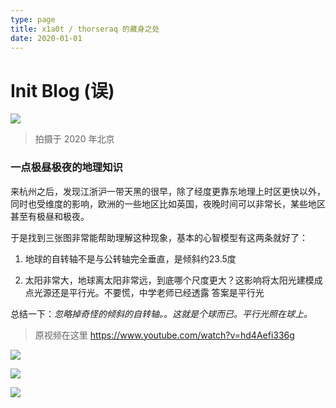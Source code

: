 ```yaml
---
type: page
title: x1a0t / thorseraq 的藏身之处
date: 2020-01-01
---
```


# Init Blog (误)

![](https://image.thorseraq.com/thorseraq/picb/main//imgs/202306112214531.png)

> 拍摄于 2020 年北京

### **一点极昼极夜的地理知识**

来杭州之后，发现江浙沪一带天黑的很早，除了经度更靠东地理上时区更快以外，同时也受维度的影响，欧洲的一些地区比如英国，夜晚时间可以非常长，某些地区甚至有极昼和极夜。

于是找到三张图非常能帮助理解这种现象，基本的心智模型有这两条就好了：

1. 地球的自转轴不是与公转轴完全垂直，是倾斜约23.5度

2. 太阳非常大，地球离太阳非常远，到底哪个尺度更大？这影响将太阳光建模成点光源还是平行光。不要慌，中学老师已经透露 答案是平行光

总结一下：*忽略掉奇怪的倾斜的自转轴。。这就是个球而已。平行光照在球上。*

> 原视频在这里 https://www.youtube.com/watch?v=hd4Aefi336g

![](https://image.thorseraq.com/thorseraq/picb/main//imgs/202306112215456.png)

![](https://image.thorseraq.com/thorseraq/picb/main//imgs/20230611221609.png)

![](https://image.thorseraq.com/thorseraq/picb/main//imgs/20230611221648.png)
